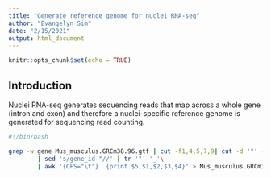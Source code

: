 ```yaml
---
title: "Generate reference genome for nuclei RNA-seq"
author: "Evangelyn Sim"
date: "2/15/2021"
output: html_document
---
```


```r
knitr::opts_chunk$set(echo = TRUE)
```

## Introduction

Nuclei RNA-seq generates sequencing reads that map across a whole gene (intron and exon) and therefore a nuclei-specific reference genome is generated for sequencing read counting.


```bash
#!/bin/bash

grep -w gene Mus_musculus.GRCm38.96.gtf | cut -f1,4,5,7,9| cut -d '"' -f-2,6 \
        | sed 's/gene_id "//' | tr '"' '_'\
        | awk '{OFS="\t"}  {print $5,$1,$2,$3,$4}' > Mus_musculus.GRCm38.96.fulllength.saf

```
